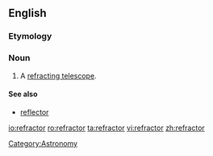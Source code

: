==English==
{{wikipedia}}

===Etymology===
{{suffix|refract|or}}

===Noun===
{{en-noun}}

# A [[refracting telescope]].

====See also====
* [[reflector]]

[[Category:Astronomy]]

[[io:refractor]]
[[ro:refractor]]
[[ta:refractor]]
[[vi:refractor]]
[[zh:refractor]]